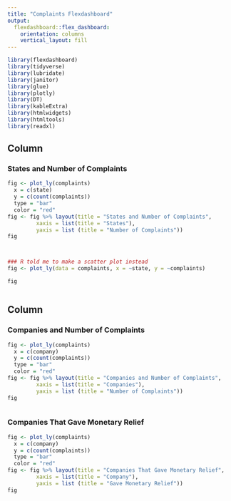 ```yaml
---
title: "Complaints Flexdashboard"
output: 
  flexdashboard::flex_dashboard:
    orientation: columns
    vertical_layout: fill
---
```


```r

library(flexdashboard)
library(tidyverse)
library(lubridate)
library(janitor)
library(glue)
library(plotly)
library(DT)
library(kableExtra)
library(htmlwidgets)
library(htmltools)
library(readxl)
```

Column {data-width=650}
-----------------------------------------------------------------------

### States and Number of Complaints

```r



fig <- plot_ly(complaints)
  x = c(state)
  y = c(count(complaints))
  type = "bar"
  color = "red"
fig <- fig %>% layout(title = "States and Number of Complaints",
         xaxis = list(title = "States"),
         yaxis = list (title = "Number of Complaints"))
fig



### R told me to make a scatter plot instead
fig <- plot_ly(data = complaints, x = ~state, y = ~complaints)

fig 



```

Column {data-width=350}
-----------------------------------------------------------------------

### Companies and Number of Complaints

```r



fig <- plot_ly(complaints)
  x = c(company)
  y = c(count(complaints))
  type = "bar"
  color = "red"
fig <- fig %>% layout(title = "Companies and Number of Complaints",
         xaxis = list(title = "Companies"),
         yaxis = list (title = "Number of Complaints"))
fig



```

### Companies That Gave Monetary Relief

```r


fig <- plot_ly(complaints)
  x = c(company)
  y = c(count(complaints))
  type = "bar"
  color = "red"
fig <- fig %>% layout(title = "Companies That Gave Monetary Relief",
         xaxis = list(title = "Company"),
         yaxis = list (title = "Gave Monetary Relief"))
fig
```

